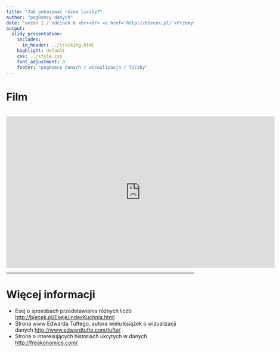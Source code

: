 ```yaml
---
title: "Jak pokazywać różne liczby?"
author: "pogRomcy danych"
date: "sezon 2 / odcinek 6 <br><br> <a href='http://biecek.pl/'>Przemysław Biecek @ Uniwersytet Warszawski</a><br><br><br>Naciśnij `A` by zamienić slajdy na ciągły tekst. <br> Naciśnij `T` by wyświetlić spis treści."
output:
  slidy_presentation:
    includes:
      in_header: ../tracking.html
    highlight: default
    css: ../style.css
    font_adjustment: 0
    footer: "pogRomcy danych / wizualizacja / liczby"
---
```


# Film

<br>
<center><iframe width="720" height="405" src="https://www.youtube.com/embed/bbtJfM2Pbls" frameborder="0" allowfullscreen></iframe></center>

---

# Więcej informacji

- Esej o sposobach przedstawiania różnych liczb <a href="http://biecek.pl/Eseje/indexKuchnia.html">http://biecek.pl/Eseje/indexKuchnia.html</a>
- Strona www Edwarda Tuftego, autora wielu książek o wizualizacji danych <a href="http://www.edwardtufte.com/tufte/">http://www.edwardtufte.com/tufte/</a>
- Strona o interesujących historiach ukrytych w danych <a href="http://freakonomics.com/">http://freakonomics.com/</a>
